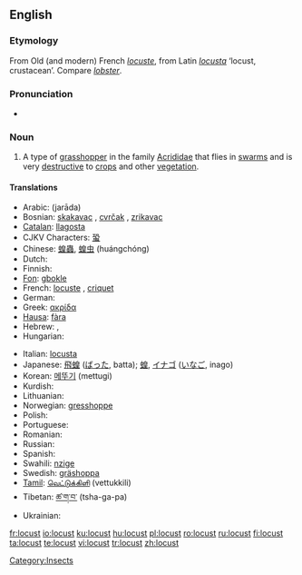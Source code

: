 ==English==
{{wikipedia}}

===Etymology===
From Old (and modern) French ''[[locuste]]'', from Latin ''[[locusta]]'' ‘locust, crustacean’.  Compare ''[[lobster]]''.

===Pronunciation===
{{IPA|/ˈləʊkəst/}}
* {{audio|en-us-locust.ogg|Audio (US)}}

===Noun===
{{en-noun}}

# A type of [[grasshopper]] in the family [[Acrididae]] that flies in [[swarm]]s and is very [[destructive]] to [[crop]]s and other [[vegetation]].

====Translations====
{{top}}
* Arabic: {{Arab|[[جرادة]]}} (jarāda) {{f}}
* Bosnian: [[skakavac]] {{m}}, [[cvrčak]] {{m}}, [[zrikavac]] {{m}}
* [[Catalan]]: [[llagosta]] {{f}}
* CJKV Characters: [[蛩]]
* Chinese: [[蝗蟲]], [[蝗虫]] (huángchóng)
* Dutch: {{t+|nl|treksprinkhaan|m}}
* Finnish: {{t+|fi|kulkusirkka}}
* [[Fon]]: [[gbokle]]
* French: [[locuste]] {{f}}, [[criquet]] {{m}}
* German: {{t+|de|Heuschrecke|f}}
* Greek: [[ακρίδα]] {{f}}
* [[Hausa]]: [[fàra]]
* Hebrew: {{t+|he|ארבה|m|alt=אַרְבֶּה|sc=Hebr}}, {{t-|he|חגב|m|alt=חָגָב|sc=Hebr}}
* Hungarian: {{t+|hu|sáska}}
{{mid}}
* Italian: [[locusta]] {{f}}
* Japanese: [[飛蝗]] ([[ばった]], batta); [[蝗]], [[イナゴ]] ([[いなご]], inago)
* Korean: [[메뚜기]] (mettugi)
* Kurdish: {{KUchar|[[کوله‌]]}}
* Lithuanian: {{t-|lt|skėrys|m|xs=Lithuanian}}
* Norwegian: [[gresshoppe]] {{m}}
* Polish: {{t-|pl|szarańcza|f}}
* Portuguese: {{t+|pt|gafanhoto|m}}
* Romanian: {{t-|ro|lăcustă|f}}
* Russian: {{t-|ru|саранчук|m|tr=sarančuk|sc=Cyrl}}
* Spanish: {{t+|es|langosta|f}}
* Swahili: [[nzige]]
* Swedish: [[gräshoppa]] {{c}}
* [[Tamil]]: [[வெட்டுக்கிளி]] (vettukkili)
* Tibetan: [[ཚ་ག་བ་]] (tsha-ga-pa)
* Ukrainian: {{t-|uk|сарана|f|sc=Cyrl|xs=Ukrainian}}
{{bottom}}

[[Category:Insects]]

[[fr:locust]]
[[io:locust]]
[[ku:locust]]
[[hu:locust]]
[[pl:locust]]
[[ro:locust]]
[[ru:locust]]
[[fi:locust]]
[[ta:locust]]
[[te:locust]]
[[vi:locust]]
[[tr:locust]]
[[zh:locust]]
